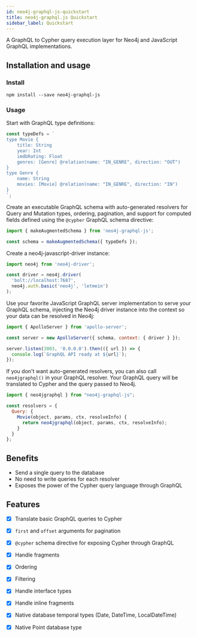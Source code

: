 ```yaml
---
id: neo4j-graphql-js-quickstart
title: neo4j-graphql.js Quickstart
sidebar_label: Quickstart
---
```



A GraphQL to Cypher query execution layer for Neo4j and JavaScript GraphQL implementations.

## Installation and usage

### Install

```shell
npm install --save neo4j-graphql-js
```

### Usage

Start with GraphQL type definitions:

```js
const typeDefs = `
type Movie {
    title: String
    year: Int
    imdbRating: Float
    genres: [Genre] @relation(name: "IN_GENRE", direction: "OUT")
}
type Genre {
    name: String
    movies: [Movie] @relation(name: "IN_GENRE", direction: "IN")
}
`;
```

Create an executable GraphQL schema with auto-generated resolvers for Query and Mutation types, ordering, pagination, and support for computed fields defined using the `@cypher` GraphQL schema directive:

```js
import { makeAugmentedSchema } from 'neo4j-graphql-js';

const schema = makeAugmentedSchema({ typeDefs });
```

Create a neo4j-javascript-driver instance:

```js
import neo4j from 'neo4j-driver';

const driver = neo4j.driver(
  'bolt://localhost:7687',
  neo4j.auth.basic('neo4j', 'letmein')
);
```

Use your favorite JavaScript GraphQL server implementation to serve your GraphQL schema, injecting the Neo4j driver instance into the context so your data can be resolved in Neo4j:

```js
import { ApolloServer } from 'apollo-server';

const server = new ApolloServer({ schema, context: { driver } });

server.listen(3003, '0.0.0.0').then(({ url }) => {
  console.log(`GraphQL API ready at ${url}`);
});
```

If you don't want auto-generated resolvers, you can also call `neo4jgraphql()` in your GraphQL resolver. Your GraphQL query will be translated to Cypher and the query passed to Neo4j.

```js
import { neo4jgraphql } from "neo4j-graphql-js";

const resolvers = {
  Query: {
    Movie(object, params, ctx, resolveInfo) {
      return neo4jgraphql(object, params, ctx, resolveInfo);
    }
  }
};
```

## Benefits

- Send a single query to the database
- No need to write queries for each resolver
- Exposes the power of the Cypher query language through GraphQL

## Features

- [x] Translate basic GraphQL queries to Cypher
- [x] `first` and `offset` arguments for pagination
- [x] `@cypher` schema directive for exposing Cypher through GraphQL
- [x] Handle fragments
- [x] Ordering
- [x] Filtering
- [x] Handle interface types
- [x] Handle inline fragments
- [x] Native database temporal types (Date, DateTime, LocalDateTime)
- [x] Native Point database type


<FeedbackWidget />